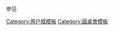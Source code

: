 {{Userbox-m
| border-s = 0
| id = [[File:圆桌会成员用户框.png|link=Category:圓桌會成員|alt=此用戶是圆桌会成员。|此用戶是圆桌会成员。]]
| usercategory = 圆桌会成员
| nocat = {{{nocat|}}}
}}<noinclude>{{brClear}}
;参见
{{tl|圆桌会成员}}
[[Category:用户框模板]]
[[Category:圓桌會模板]]
</noinclude>